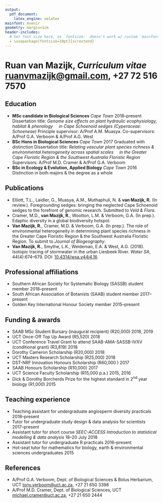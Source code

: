 ```yaml
---
output: 
  pdf_document:
    latex_engine: xelatex
mainfont: Avenir
geometry: margin=1cm
header-includes:
  # Set font size here, as `fontsize:` doesn't work w/ custom `mainfont:`
  - \usepackage[fontsize=10pt]{scrextend}
---
```


\pagenumbering{gobble} <!--turns off page numbering-->

# Ruan van Mazijk, _Curriculum vitae_ \hfill <ruanvmazijk@gmail.com>, +27 72 516 7570<!--, [rvanmazijk.github.io](https://rvanmazijk.github.io)-->

## Education

- **MSc candidate in Biological Sciences** _Cape Town_ \hfill 2018--present
  \par Dissertation title: _Genome size effects on plant hydraulic ecophysiology, habitat & phenology_
  \par \ \ \ \ _in Cape Schoenoid sedges (Cyperaceae: Schoeneae)_
  \par Principle supervisor: A/Prof A.M. Muasya. Co-supervisors: A/Prof G.A. Verboom & A/Prof A.G. West
- **BSc Hons in Biological Sciences** _Cape Town_ \hfill 2017
  \par Graduated with distinction
  \par Dissertation title: _Relating vascular plant species richness & environmental heterogeneity across spatial scales_
  \par \ \ \ \ _in the Greater Cape Floristic Region & the Southwest Australia Floristic Region_
  \par Supervisors: A/Prof M.D. Cramer & A/Prof G.A. Verboom
- **BSc in Ecology & Evolution, Applied Biology** _Cape Town_ \hfill 2016
  \par Distinction in both majors & the degree as a whole

## Publications

- Elliott, T.L., Laidler, G., Muasya, A.M., Muthaphuli, N. & **van Mazijk, R.** (In review.). Foregrounding sedges: bringing the neglected Cape Schoenoid sedges to the forefront of genomic research. Submitted to _Veld & Flora_.
- Cramer, M.D., **van Mazijk, R.**, Wootton, L.M. & Verboom, G.A. (In prep.). Edaphic diversity in a global biodiversity hotspot.
- **Van Mazijk, R.**, Cramer, M.D. & Verboom, G.A. (In prep.). The role of environmental heterogeneity in determining plant species richness in the Greater Cape Floristic Region & the Southwest Australia Floristic Region. To submit to _Journal of Biogeography_.
- **Van Mazijk, R.**, Smythe, L.K., Weideman, E.A. & West, A.G. (2018). Isotopic tracing of stormwater in the urban Liesbeek River. _Water SA_, 44(4):674--679. DOI: [10.4314/wsa.v44i4.16](http://dx.doi.org/10.4314/wsa.v44i4.16).

## Professional affiliations

- Southern African Society for Systematic Biology (SASSB) student member \hfill 2018--present
- South African Association of Botanists (SAAB) student member \hfill 2017--present
- Golden Key International Honour Society member \hfill 2015--present

## Funding & awards

- SAAB MSc Student Bursary (inaugural recipient) (R20,000) \hfill 2018, 2019
- UCT Once-Off Top Up Award (R5,520) \hfill 2018
- UCT Conference Travel Grant to attend SAAB-AMA-SASSB-IVXV (conditional grant) (R3,819) \hfill 2018
- Dorothy Cameron Scholarship (R20,000) \hfill 2018
- UCT Masters Research Scholarship (R25,000) \hfill 2018
- DST-NRF Innovation Honours Scholarship (R60,000 ) \hfill 2017
- SAAB Honours Scholarship (R10,000) \hfill 2017
- UCT Science Faculty Scholarship (R15,000 p.a.) \hfill 2015, 2016
- Dick & Dorothy Borcherds Prize for the highest standard in 2^nd^ year biology (R1,000) \hfill 2015

## Teaching experience

- Teaching assistant for undergraduate angiosperm diversity practicals \hfill 2018--present
- Tutor for undergraduate study design & data analysis for scientists \hfill 2017--present
- Assistant tutor for short course _SEEC-ACCESS Introduction to statistical modelling & data analysis_ \hfill 18--20 July 2018
- Assistant tutor for undergraduate R practicals \hfill 2016--present
- Hot-seat tutor for mathematics for biology, earth & environmental sciences undergraduates \hfill 2015

## References

- A/Prof G.A. Verboom, Dept. of Biological Sciences & Bolus Herbarium, UCT \hfill <tony.verboom@uct.ac.za>, +27 21 650 3398
- A/Prof M.D. Cramer, Dept. of Biological Sciences, UCT \hfill <michael.cramer@uct.ac.za>, +27 21 650 2444
